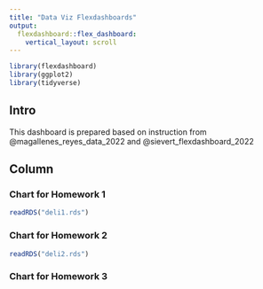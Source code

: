 ```yaml
---
title: "Data Viz Flexdashboards"
output: 
  flexdashboard::flex_dashboard:
    vertical_layout: scroll
---
```


```r
library(flexdashboard)
library(ggplot2)
library(tidyverse)
```



## Intro {.sidebar}

This dashboard is prepared based on instruction from @magallenes_reyes_data_2022 and @sievert_flexdashboard_2022

Column
------------------------------------------------------------

### Chart for Homework 1

```r
readRDS("deli1.rds")
```



### Chart for Homework 2

```r
readRDS("deli2.rds")
```

### Chart for Homework 3

```r

```
